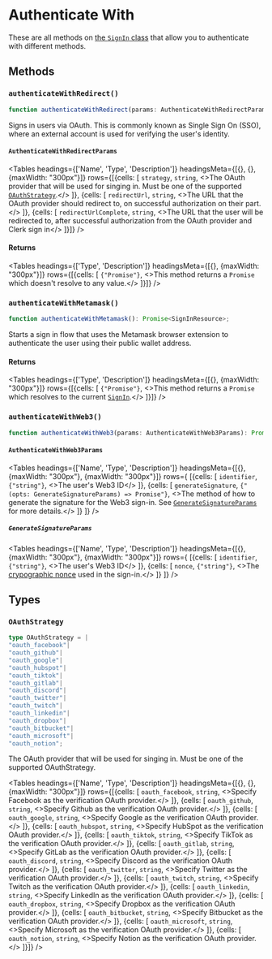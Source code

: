 
# Authenticate With

These are all methods on [the `SignIn` class](/reference-js/sign-in/sign-in) that allow you to authenticate with different methods.

## Methods

### `authenticateWithRedirect()`

```typescript
function authenticateWithRedirect(params: AuthenticateWithRedirectParams): Promise<void>;
```

Signs in users via OAuth. This is commonly known as Single Sign On (SSO), where an external account is used for verifying the user's identity.

#### `AuthenticateWithRedirectParams`

<Tables
    headings={['Name', 'Type', 'Description']}
    headingsMeta={[{}, {}, {maxWidth: "300px"}]}
    rows={[{cells: [
        <code>strategy</code>,
        <code>string</code>,
        <>The OAuth provider that will be used for singing in. Must be one of the supported <a href="#oauthstrategy"><code>OAuthStrategy</code></a>.</>
    ]}, {cells: [
        <code>redirectUrl</code>,
        <code>string</code>,
        <>The URL that the OAuth provider should redirect to, on successful authorization on their part.</>
    ]}, {cells: [
        <code>redirectUrlComplete</code>,
        <code>string</code>,
        <>The URL that the user will be redirected to, after successful authorization from the OAuth provider and Clerk sign in</>
    ]}]}
/>

#### Returns

<Tables
    headings={['Type', 'Description']}
    headingsMeta={[{}, {maxWidth: "300px"}]}
    rows={[{cells: [
        <code>{"Promise<void>"}</code>,
        <>This method returns a <code>Promise</code> which doesn't resolve to any value.</>
    ]}]}
/>

### `authenticateWithMetamask()`

```typescript
function authenticateWithMetamask(): Promise<SignInResource>;
```

Starts a sign in flow that uses the Metamask browser extension to authenticate the user using their public wallet address.

#### Returns

<Tables
    headings={['Type', 'Description']}
    headingsMeta={[{}, {maxWidth: "300px"}]}
    rows={[{cells: [
        <code>{"Promise<SignInResource>"}</code>,
        <>This method returns a <code>Promise</code> which resolves to the current <a href="/reference-js/sign-in/sign-in"><code>SignIn</code></a>.</>
    ]}]}
/>

### `authenticateWithWeb3()`

```typescript
function authenticateWithWeb3(params: AuthenticateWithWeb3Params): Promise<SignInResource>;
```

#### `AuthenticateWithWeb3Params`


<Tables
    headings={['Name', 'Type', 'Description']}
    headingsMeta={[{}, {maxWidth: "300px"}, {maxWidth: "300px"}]}
    rows={
        [{cells: [
            <code>identifier</code>,
            <code>{"string"}</code>,
            <>The user's Web3 ID</>
        ]},
        {cells: [
        <code>generateSignature</code>,
        <code>{"(opts: GenerateSignatureParams) => Promise<string>"}</code>,
        <>The method of how to generate the signature for the Web3 sign-in. See <a href="#generatesignatureparams"><code>GenerateSignatureParams</code></a> for more details.</>
        ]}
    ]}
/>

##### `GenerateSignatureParams`

<Tables
    headings={['Name', 'Type', 'Description']}
    headingsMeta={[{}, {maxWidth: "300px"}, {maxWidth: "300px"}]}
    rows={
        [{cells: [
            <code>identifier</code>,
            <code>{"string"}</code>,
            <>The user's Web3 ID</>
        ]},
        {cells: [
        <code>nonce</code>,
        <code>{"string"}</code>,
        <>The <a href="https://en.wikipedia.org/wiki/Cryptographic_nonce">crypographic nonce</a> used in the sign-in.</>
        ]}
    ]}
/>

## Types

### `OAuthStrategy`

```typescript
type OAuthStrategy = |
"oauth_facebook"|
"oauth_github"|
"oauth_google"|
"oauth_hubspot"|
"oauth_tiktok"|
"oauth_gitlab"|
"oauth_discord"|
"oauth_twitter"|
"oauth_twitch"|
"oauth_linkedin"|
"oauth_dropbox"|
"oauth_bitbucket"|
"oauth_microsoft"|
"oauth_notion";
```

The OAuth provider that will be used for singing in. Must be one of the supported OAuthStrategy.

<Tables
    headings={['Name', 'Type', 'Description']}
    headingsMeta={[{}, {}, {maxWidth: "300px"}]}
    rows={[{cells: [
        <code>oauth_facebook</code>,
        <code>string</code>,
        <>Specify Facebook as the verification OAuth provider.</>
    ]}, {cells: [
        <code>oauth_github</code>,
        <code>string</code>,
        <>Specify Github as the verification OAuth provider.</>
    ]}, {cells: [
        <code>oauth_google</code>,
        <code>string</code>,
        <>Specify Google as the verification OAuth provider.</>
    ]}, {cells: [
        <code>oauth_hubspot</code>,
        <code>string</code>,
        <>Specify HubSpot as the verification OAuth provider.</>
    ]}, {cells: [
        <code>oauth_tiktok</code>,
        <code>string</code>,
        <>Specify TikTok as the verification OAuth provider.</>
    ]}, {cells: [
        <code>oauth_gitlab</code>,
        <code>string</code>,
        <>Specify GitLab as the verification OAuth provider.</>
    ]}, {cells: [
        <code>oauth_discord</code>,
        <code>string</code>,
        <>Specify Discord as the verification OAuth provider.</>
    ]}, {cells: [
        <code>oauth_twitter</code>,
        <code>string</code>,
        <>Specify Twitter as the verification OAuth provider.</>
    ]}, {cells: [
        <code>oauth_twitch</code>,
        <code>string</code>,
        <>Specify Twitch as the verification OAuth provider.</>
    ]}, {cells: [
        <code>oauth_linkedin</code>,
        <code>string</code>,
        <>Specify LinkedIn as the verification OAuth provider.</>
    ]}, {cells: [
        <code>oauth_dropbox</code>,
        <code>string</code>,
        <>Specify Dropbox as the verification OAuth provider.</>
    ]}, {cells: [
        <code>oauth_bitbucket</code>,
        <code>string</code>,
        <>Specify Bitbucket as the verification OAuth provider.</>
    ]}, {cells: [
        <code>oauth_microsoft</code>,
        <code>string</code>,
        <>Specify Microsoft as the verification OAuth provider.</>
    ]},
    {cells: [
        <code>oauth_notion</code>,
        <code>string</code>,
        <>Specify Notion as the verification OAuth provider.</>
    ]}]}
/>
